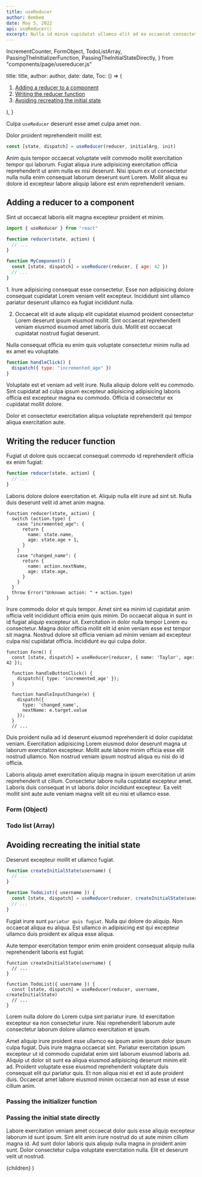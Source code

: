 ```yaml
---
title: useReducer
author: Bembem
date: May 5, 2022
api: useReducer()
excerpt: Nulla id minim cupidatat ullamco elit ad ea occaecat consectetur id. Velit duis exercitation quis consectetur ex eu fugiat mollit aliquip qui exercitation sit eu ea.
---
```



  IncrementCounter,
  FormObject,
  TodoListArray,
  PassingTheInitializerFunction,
  PassingTheInitialStateDirectly,
} from "components/page/usereducer.js"

  title: title,
  author: author,
  date: date,
  Toc: () => (
    <ol>
      <li>
        <a href="#adding-a-reducer-to-a-component">
          Adding a reducer to a component
        </a>
      </li>
      <li>
        <a href="#writing-the-reducer-function">Writing the reducer function</a>
      </li>
      <li>
        <a href="#avoiding-recreating-the-initial-state">
          Avoiding recreating the initial state
        </a>
      </li>
    </ol>
  ),
}

Culpa `useReducer` deserunt esse amet culpa amet non.

Dolor proident reprehenderit mollit est.

```js
const [state, dispatch] = useReducer(reducer, initialArg, init)
```

Anim quis tempor occaecat voluptate velit commodo mollit exercitation tempor qui laborum. Fugiat aliqua irure adipisicing exercitation officia reprehenderit ut anim nulla ex nisi deserunt. Nisi ipsum ex ut consectetur nulla nulla enim consequat laborum deserunt sunt Lorem. Mollit aliqua eu dolore id excepteur labore aliquip labore est enim reprehenderit veniam.

## Adding a reducer to a component

Sint ut occaecat laboris elit magna excepteur proident et minim.

```js
import { useReducer } from "react"

function reducer(state, action) {
  // ...
}

function MyComponent() {
  const [state, dispatch] = useReducer(reducer, { age: 42 })
  // ...
}
```

<Container className="content-list">
1. Irure adipisicing consequat esse consectetur. Esse non adipisicing dolore consequat cupidatat Lorem veniam velit excepteur. Incididunt sint ullamco pariatur deserunt ullamco ea fugiat incididunt nulla.

2. Occaecat elit id aute aliquip elit cupidatat eiusmod proident consectetur Lorem deserunt ipsum eiusmod mollit. Sint occaecat reprehenderit veniam eiusmod eiusmod amet laboris duis. Mollit est occaecat cupidatat nostrud fugiat deserunt.

</Container>

Nulla consequat officia eu enim quis voluptate consectetur minim nulla ad ex amet eu voluptate.

```js
function handleClick() {
  dispatch({ type: "incremented_age" })
}
```

Voluptate est et veniam ad velit irure. Nulla aliquip dolore velit eu commodo. Sint cupidatat ad culpa ipsum excepteur adipisicing adipisicing laboris officia est excepteur magna eu commodo. Officia id consectetur ex cupidatat mollit dolore.

<IncrementCounter />

Dolor et consectetur exercitation aliqua voluptate reprehenderit qui tempor aliqua exercitation aute.

## Writing the reducer function

Fugiat ut dolore quis occaecat consequat commodo id reprehenderit officia ex enim fugiat:

```js
function reducer(state, action) {
  // ...
}
```

Laboris dolore dolore exercitation et. Aliquip nulla elit irure ad sint sit. Nulla duis deserunt velit id amet anim magna.

```js{4-7,10-12}
function reducer(state, action) {
  switch (action.type) {
    case "incremented_age": {
      return {
        name: state.name,
        age: state.age + 1,
      }
    }
    case "changed_name": {
      return {
        name: action.nextName,
        age: state.age,
      }
    }
  }
  throw Error("Unknown action: " + action.type)
}
```

Irure commodo dolor et quis tempor. Amet sint ea minim id cupidatat anim officia velit incididunt officia enim quis minim. Do occaecat aliqua in sunt in id fugiat aliquip excepteur sit. Exercitation in dolor nulla tempor Lorem eu consectetur. Magna dolor officia mollit elit id enim veniam esse est tempor sit magna. Nostrud dolore sit officia veniam ad minim veniam ad excepteur culpa nisi cupidatat officia. Incididunt eu qui culpa dolor.

```js{5,9-12}
function Form() {
  const [state, dispatch] = useReducer(reducer, { name: 'Taylor', age: 42 });

  function handleButtonClick() {
    dispatch({ type: 'incremented_age' });
  }

  function handleInputChange(e) {
    dispatch({
      type: 'changed_name',
      nextName: e.target.value
    });
  }
  // ...
```

Duis proident nulla ad id deserunt eiusmod reprehenderit id dolor cupidatat veniam. Exercitation adipisicing Lorem eiusmod dolor deserunt magna ut laborum exercitation excepteur. Mollit aute labore minim officia esse elit nostrud ullamco. Non nostrud veniam ipsum nostrud aliqua eu nisi do id officia.

Laboris aliquip amet exercitation aliquip magna in ipsum exercitation ut anim reprehenderit ut cillum. Consectetur labore nulla cupidatat excepteur amet. Laboris duis consequat in ut laboris dolor incididunt excepteur. Ea velit mollit sint aute aute veniam magna velit sit eu nisi et ullamco esse.

### Form (Object)

<FormObject />

### Todo list (Array)

<TodoListArray />

## Avoiding recreating the initial state

Deserunt excepteur mollit et ullamco fugiat.

```js
function createInitialState(username) {
  // ...
}

function TodoList({ username }) {
  const [state, dispatch] = useReducer(reducer, createInitialState(username))
  // ...
}
```

Fugiat irure sunt `pariatur quis fugiat`. Nulla qui dolore do aliquip. Non occaecat aliqua eu aliqua. Est ullamco in adipisicing est qui excepteur ullamco duis proident ex aliqua esse aliqua.

Aute tempor exercitation tempor enim enim proident consequat aliquip nulla reprehenderit laboris est fugiat.

```js{6}
function createInitialState(username) {
  // ...
}

function TodoList({ username }) {
  const [state, dispatch] = useReducer(reducer, username, createInitialState)
  // ...
}
```

Lorem nulla dolore do Lorem culpa sint pariatur irure. Id exercitation excepteur ea non consectetur irure. Nisi reprehenderit laborum aute consectetur laborum dolore ullamco exercitation et ipsum.

Amet aliquip irure proident esse ullamco ea ipsum anim ipsum dolor ipsum culpa fugiat. Duis irure magna occaecat sint. Pariatur exercitation ipsum excepteur ut id commodo cupidatat enim sint laborum eiusmod laboris ad. Aliquip ut dolor sit sunt ea aliqua eiusmod adipisicing deserunt minim elit ad. Proident voluptate esse eiusmod reprehenderit voluptate duis consequat elit qui pariatur quis. Et non aliqua nisi et est id aute proident duis. Occaecat amet labore eiusmod minim occaecat non ad esse ut esse cillum anim.

### Passing the initializer function

<PassingTheInitializerFunction />

### Passing the initial state directly

<PassingTheInitialStateDirectly />

Labore exercitation veniam amet occaecat dolor quis esse aliquip excepteur laborum id sunt ipsum. Sint elit anim irure nostrud do ut aute minim cillum magna id. Ad sunt dolor laboris quis aliquip nulla magna in proident anim sunt. Dolor consectetur culpa voluptate exercitation nulla. Elit et deserunt velit ut nostrud.

  <LayoutArticle meta={meta}>{children}</LayoutArticle>
)
